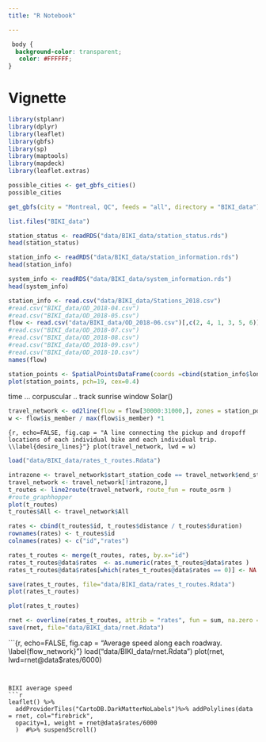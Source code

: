 ```yaml
---
title: "R Notebook"

---
```

```css
 body {
  background-color: transparent;
   color: #FFFFFF;
}
```


# Vignette


```r

library(stplanr)
library(dplyr) 
library(leaflet)
library(gbfs)
library(sp)
library(maptools)
library(mapdeck)
library(leaflet.extras)
```

```r
possible_cities <- get_gbfs_cities()
possible_cities
```


```r

get_gbfs(city = "Montreal, QC", feeds = "all", directory = "BIKI_data")
```


```r
list.files("BIKI_data")
```


```r
station_status <- readRDS("data/BIKI_data/station_status.rds")
head(station_status)
```

```r
station_info <- readRDS("data/BIKI_data/station_information.rds")
head(station_info)
```

```r
system_info <- readRDS("data/BIKI_data/system_information.rds")
head(system_info)
```

```r
station_info <- read.csv("data/BIKI_data/Stations_2018.csv")
#read.csv("BIKI_data/OD_2018-04.csv")
#read.csv("BIKI_data/OD_2018-05.csv")
flow <- read.csv("data/BIKI_data/OD_2018-06.csv")[,c(2, 4, 1, 3, 5, 6)]
#read.csv("BIKI_data/OD_2018-07.csv")
#read.csv("BIKI_data/OD_2018-08.csv")
#read.csv("BIKI_data/OD_2018-09.csv")
#read.csv("BIKI_data/OD_2018-10.csv")
names(flow)
```


```r
station_points <- SpatialPointsDataFrame(coords =cbind(station_info$lon, station_info$lat), data = station_info)
plot(station_points, pch=19, cex=0.4)

```

time ... corpuscular .. track sunrise window  Solar()

```r
travel_network <- od2line(flow = flow[30000:31000,], zones = station_points)
w <- flow$is_member / max(flow$is_member) *1

```

```{r, echo=FALSE, fig.cap = "A line connecting the pickup and dropoff locations of each individual bike and each individual trip. \\label{desire_lines}"}
plot(travel_network, lwd = w)
```


```r
load("data/BIKI_data/rates_t_routes.Rdata")
```

```r
intrazone <- travel_network$start_station_code == travel_network$end_station_code
travel_network <- travel_network[!intrazone,]
t_routes <- line2route(travel_network, route_fun = route_osrm ) 
#route_graphhopper
plot(t_routes)
t_routes$All <- travel_network$All

rates <- cbind(t_routes$id, t_routes$distance / t_routes$duration)
rownames(rates) <- t_routes$id
colnames(rates) <- c("id","rates")

rates_t_routes <- merge(t_routes, rates, by.x="id")
rates_t_routes@data$rates  <- as.numeric(rates_t_routes@data$rates )
rates_t_routes@data$rates[which(rates_t_routes@data$rates == 0)] <- NA

save(rates_t_routes, file="data/BIKI_data/rates_t_routes.Rdata")
plot(rates_t_routes)
```

```r
plot(rates_t_routes)
```

```r

rnet <- overline(rates_t_routes, attrib = "rates", fun = sum, na.zero =FALSE)
save(rnet, file="data/BIKI_data/rnet.Rdata")

```

```{r, echo=FALSE, fig.cap = "Average speed along each roadway. \\label{flow_network}"}
load("data/BIKI_data/rnet.Rdata")
plot(rnet, lwd=rnet@data$rates/6000)

```


BIXI average speed
```r
leaflet() %>% 
  addProviderTiles("CartoDB.DarkMatterNoLabels")%>% addPolylines(data = rnet, col="firebrick",  
  opacity=1, weight = rnet@data$rates/6000
  )  #%>% suspendScroll()
```






